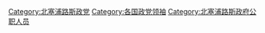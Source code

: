 [[Category:北塞浦路斯政党|Category:北塞浦路斯政党]]
[[Category:各国政党领袖|Category:各国政党领袖]]
[[Category:北塞浦路斯政府公职人员|Category:北塞浦路斯政府公职人员]]